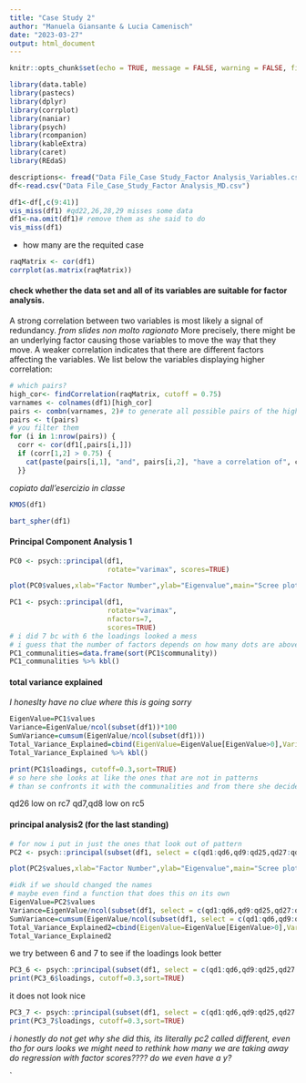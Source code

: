 ```yaml
---
title: "Case Study 2"
author: "Manuela Giansante & Lucia Camenisch"
date: "2023-03-27"
output: html_document
---
```


```r
knitr::opts_chunk$set(echo = TRUE, message = FALSE, warning = FALSE, fig.align = "center")
```

```r
library(data.table)
library(pastecs)
library(dplyr)
library(corrplot)
library(naniar)
library(psych)
library(rcompanion) 
library(kableExtra)
library(caret)
library(REdaS)
```

```r
descriptions<- fread("Data File_Case Study_Factor Analysis_Variables.csv")
df<-read.csv("Data File_Case_Study_Factor Analysis_MD.csv")
```

```r
df1<-df[,c(9:41)]
vis_miss(df1) #qd22,26,28,29 misses some data
df1<-na.omit(df1)# remove them as she said to do
vis_miss(df1)
```
- how many are the requited case

```r
raqMatrix <- cor(df1)
corrplot(as.matrix(raqMatrix))
```

####  check whether the data set and all of its variables are suitable for factor analysis.
A strong correlation between two variables is most likely a signal of redundancy.
*from slides non molto ragionato* More precisely, there might be an underlying factor causing those variables to move the way that they move. A weaker correlation indicates that there are different factors affecting the variables.
We list below the variables displaying higher correlation:
```r
# which pairs?
high_cor<- findCorrelation(raqMatrix, cutoff = 0.75)
varnames <- colnames(df1)[high_cor]
pairs <- combn(varnames, 2)# to generate all possible pairs of the highly correlated variables
pairs <- t(pairs)
# you filter them
for (i in 1:nrow(pairs)) {
  corr <- cor(df1[,pairs[i,]])
  if (corr[1,2] > 0.75) {
    cat(paste(pairs[i,1], "and", pairs[i,2], "have a correlation of", corr[1,2], "\n"))
  }}
```


*copiato dall'esercizio in classe*
```r
KMOS(df1)

```

```r
bart_spher(df1)
```



#### Principal Component Analysis 1
```r
PC0 <- psych::principal(df1, 
                        rotate="varimax", scores=TRUE)

plot(PC0$values,xlab="Factor Number",ylab="Eigenvalue",main="Scree plot",cex.lab=1.2,cex.axis=1.2,cex.main=1.8)+abline(h=1)
```


```r
PC1 <- psych::principal(df1, 
                        rotate="varimax",
                        nfactors=7, 
                        scores=TRUE)
# i did 7 bc with 6 the loadings looked a mess
# i guess that the number of factors depends on how many dots are above the line
PC1_communalities=data.frame(sort(PC1$communality))
PC1_communalities %>% kbl()
```

#### total variance explained
*I honeslty have no clue where this is going sorry*
```r
EigenValue=PC1$values
Variance=EigenValue/ncol(subset(df1))*100
SumVariance=cumsum(EigenValue/ncol(subset(df1)))
Total_Variance_Explained=cbind(EigenValue=EigenValue[EigenValue>0],Variance=Variance[Variance>0],Total_Variance=SumVariance[Variance>0])
Total_Variance_Explained %>% kbl()
```


```r
print(PC1$loadings, cutoff=0.3,sort=TRUE)
# so here she looks at like the ones that are not in patterns
# than se confronts it with the communalities and from there she decides which ones to eliminate
```
qd26 low on rc7
qd7,qd8 low on rc5

#### principal analysis2 (for the last standing)
```r
# for now i put in just the ones that look out of pattern
PC2 <- psych::principal(subset(df1, select = c(qd1:qd6,qd9:qd25,qd27:qd33)), rotate="varimax", scores=TRUE)

plot(PC2$values,xlab="Factor Number",ylab="Eigenvalue",main="Scree plot",cex.lab=1.2,cex.axis=1.2,cex.main=1.8)+abline(h=1)
```


```r
#idk if we should changed the names
# maybe even find a function that does this on its own
EigenValue=PC2$values
Variance=EigenValue/ncol(subset(df1, select = c(qd1:qd6,qd9:qd25,qd27:qd33)))*100
SumVariance=cumsum(EigenValue/ncol(subset(df1, select = c(qd1:qd6,qd9:qd25,qd27:qd33))))
Total_Variance_Explained2=cbind(EigenValue=EigenValue[EigenValue>0],Variance=Variance[Variance>0],Total_Variance=SumVariance[Variance>0])
Total_Variance_Explained2
```
we try between 6 and 7 to see if the loadings look better
```r
PC3_6 <- psych::principal(subset(df1, select = c(qd1:qd6,qd9:qd25,qd27:qd33)), rotate="varimax",nfactors=6, scores=TRUE)
print(PC3_6$loadings, cutoff=0.3,sort=TRUE)
```
it does not look nice

```r
PC3_7 <- psych::principal(subset(df1, select = c(qd1:qd6,qd9:qd25,qd27:qd33)), rotate="varimax",nfactors=7, scores=TRUE)
print(PC3_7$loadings, cutoff=0.3,sort=TRUE)
```
*i honestly do not get why she did this, its literally pc2 called different, even tho for ours looks we might need to rethink how many we are taking away*
*do regression with factor scores???? do we even have a y?*


`

